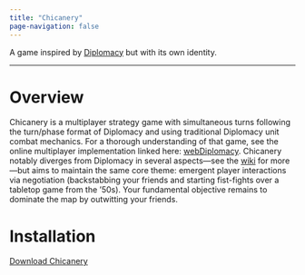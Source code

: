 ```yaml
---
title: "Chicanery"
page-navigation: false
---
```


A game inspired by [Diplomacy](https://en.wikipedia.org/wiki/Diplomacy_(game) "Diplomacy (game) Wikipedia") but with its own identity.

------------------------------------------------------------------------

# Overview

Chicanery is a multiplayer strategy game with simultaneous turns following the turn/phase format of Diplomacy and using traditional Diplomacy unit combat mechanics. For a thorough understanding of that game, see the online multiplayer implementation linked here: [webDiplomacy](https://webdiplomacy.net/intro.php "Intro to webDiplomacy"). Chicanery notably diverges from Diplomacy in several aspects---see the [wiki](wiki.qmd "Chicanery game wiki.") for more---but aims to maintain the same core theme: emergent player interactions via negotiation (backstabbing your friends and starting fist-fights over a tabletop game from the '50s). Your fundamental objective remains to dominate the map by outwitting your friends.

# Installation

[Download Chicanery](https://chicanerygame.netlify.app/ "Chicanery game download.")
